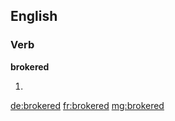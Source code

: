 ==English==

===Verb===
'''brokered'''

# {{past of|broker}}

[[de:brokered]]
[[fr:brokered]]
[[mg:brokered]]
